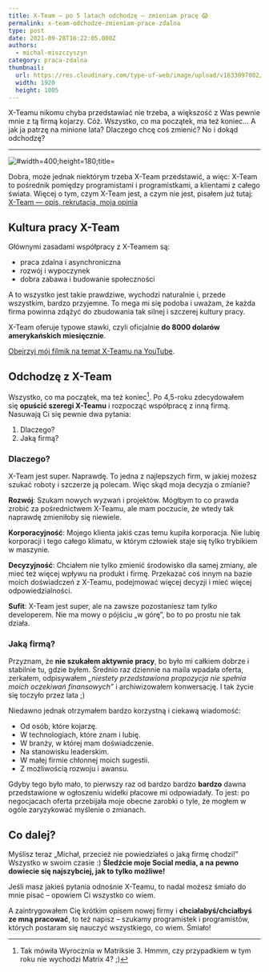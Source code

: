 ```yaml
---
title: X-Team – po 5 latach odchodzę – zmieniam pracę 😱
permalink: x-team-odchodze-zmieniam-prace-zdalna
type: post
date: 2021-09-28T16:22:05.000Z
authors:
  - michal-miszczyszyn
category: praca-zdalna
thumbnail:
  url: https://res.cloudinary.com/type-of-web/image/upload/v1633097002/xteam_x-team_odchodze_kemjkp.png
  width: 1920
  height: 1005
---
```


X-Teamu nikomu chyba przedstawiać nie trzeba, a większość z Was pewnie mnie z tą firmą kojarzy. Cóż. Wszystko, co ma początek, ma też koniec… A jak ja patrzę na minione lata? Dlaczego chcę coś zmienić? No i dokąd odchodzę?

---

![](https://res.cloudinary.com/type-of-web/f_auto,c_limit,w_1536,q_auto/wp-content/uploads/2018/02/x-team-logo-large.png '#width=400;height=180;title=')

Dobra, może jednak niektórym trzeba X-Team przedstawić, a więc: X-Team to pośrednik pomiędzy programistami i programistkami, a klientami z całego świata. Więcej o tym, czym X-Team jest, a czym nie jest, pisałem już tutaj: [X-Team — opis, rekrutacja, moja opinia](https://typeofweb.com/x-team-opis-rekrutacja-opinia)

## Kultura pracy X-Team

Głównymi zasadami współpracy z X-Teamem są:

- praca zdalna i asynchroniczna
- rozwój i wypoczynek
- dobra zabawa i budowanie społeczności

A to wszystko jest takie prawdziwe, wychodzi naturalnie i, przede wszystkim, bardzo przyjemne. To mega mi się podoba i uważam, że każda firma powinna zdążyć do zbudowania tak silnej i szczerej kultury pracy.

X-Team oferuje typowe stawki, czyli oficjalnie **do 8000 dolarów amerykańskich miesięcznie**.

[Obejrzyj mój filmik na temat X-Teamu na YouTube](https://youtu.be/QxFLOT0v6lo).

## Odchodzę z X-Team

Wszystko, co ma początek, ma też koniec[^1]. Po 4,5-roku zdecydowałem się **opuścić szeregi X-Teamu** i rozpocząć współpracę z inną firmą. Nasuwają Ci się pewnie dwa pytania:

1. Dlaczego?
2. Jaką firmą?

### Dlaczego?

X-Team jest super. Naprawdę. To jedna z najlepszych firm, w jakiej możesz szukać roboty i szczerze ją polecam. Więc skąd moja decyzja o zmianie?

**Rozwój**: Szukam nowych wyzwań i projektów. Mógłbym to co prawda zrobić za pośrednictwem X-Teamu, ale mam poczucie, że wtedy tak naprawdę zmieniłoby się niewiele.

**Korporacyjność**: Mojego klienta jakiś czas temu kupiła korporacja. Nie lubię korporacji i tego całego klimatu, w którym człowiek staje się tylko trybikiem w maszynie.

**Decyzyjność**: Chciałem nie tylko zmienić środowisko dla samej zmiany, ale mieć też więcej wpływu na produkt i firmę. Przekazać coś innym na bazie moich doświadczeń z X-Teamu, podejmować więcej decyzji i mieć więcej odpowiedzialności.

**Sufit**: X-Team jest super, ale na zawsze pozostaniesz tam _tylko_ developerem. Nie ma mowy o pójściu „w górę”, bo to po prostu nie tak działa.

### Jaką firmą?

Przyznam, że **nie szukałem aktywnie pracy**, bo było mi całkiem dobrze i stabilnie tu, gdzie byłem. Średnio raz dziennie na maila wpadała oferta, zerkałem, odpisywałem _„niestety przedstawiona propozycja nie spełnia moich oczekiwań finansowych”_ i archiwizowałem konwersację. I tak życie się toczyło przez lata ;)

Niedawno jednak otrzymałem bardzo korzystną i ciekawą wiadomość:

- Od osób, które kojarzę.
- W technologiach, które znam i lubię.
- W branży, w której mam doświadczenie.
- Na stanowisku leaderskim.
- W małej firmie chłonnej moich sugestii.
- Z możliwością rozwoju i awansu.

Gdyby tego było mało, to pierwszy raz od bardzo bardzo **bardzo** dawna przedstawione w ogłoszeniu widełki płacowe mi odpowiadały. To jest: po negocjacach oferta przebijała moje obecne zarobki o tyle, że mogłem w ogóle zaryzykować myślenie o zmianach.

## Co dalej?

Myślisz teraz „Michał, przecież nie powiedziałeś o jaką firmę chodzi!” Wszystko w swoim czasie :) **Śledźcie moje Social media, a na pewno dowiecie się najszybciej, jak to tylko możliwe!**

Jeśli masz jakieś pytania odnośnie X-Teamu, to nadal możesz śmiało do mnie pisać – opowiem Ci wszystko co wiem.

A zaintrygowałem Cię krótkim opisem nowej firmy i **chciałabyś/chciałbyś ze mną pracować**, to też napisz – szukamy programistek i programistów, których postaram się nauczyć wszystkiego, co wiem. Śmiało!

[^1]: Tak mówiła Wyrocznia w Matriksie 3. Hmmm, czy przypadkiem w tym roku nie wychodzi Matrix 4? ;)
